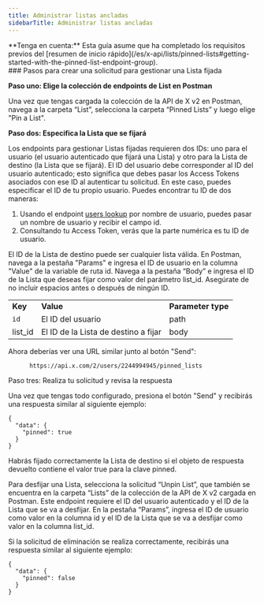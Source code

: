 ```yaml
---
title: Administrar listas ancladas
sidebarTitle: Administrar listas ancladas
---
```



<Note>
  **Tenga en cuenta:** Esta guía asume que ha completado los requisitos previos del [resumen de inicio rápido](/es/x-api/lists/pinned-lists#getting-started-with-the-pinned-list-endpoint-group).
</Note>

<div id="steps-to-build-a-manage-pinned-list-request">
  ### Pasos para crear una solicitud para gestionar una Lista fijada
</div>

**Paso uno: Elige la colección de endpoints de List en Postman**

Una vez que tengas cargada la colección de la API de X v2 en Postman, navega a la carpeta “List”, selecciona la carpeta “Pinned Lists” y luego elige "Pin a List".
 

**Paso dos: Especifica la Lista que se fijará**

Los endpoints para gestionar Listas fijadas requieren dos IDs: uno para el usuario (el usuario autenticado que fijará una Lista) y otro para la Lista de destino (la Lista que se fijará). El ID del usuario debe corresponder al ID del usuario autenticado; esto significa que debes pasar los Access Tokens asociados con ese ID al autenticar tu solicitud. En este caso, puedes especificar el ID de tu propio usuario. Puedes encontrar tu ID de dos maneras:

1. Usando el endpoint [users lookup](/es/x-api/users/lookup/introduction) por nombre de usuario, puedes pasar un nombre de usuario y recibir el campo id.
2. Consultando tu Access Token, verás que la parte numérica es tu ID de usuario.

El ID de la Lista de destino puede ser cualquier lista válida. En Postman, navega a la pestaña "Params" e ingresa el ID de usuario en la columna "Value" de la variable de ruta id. Navega a la pestaña “Body” e ingresa el ID de la Lista que deseas fijar como valor del parámetro list\_id. Asegúrate de no incluir espacios antes o después de ningún ID.

|     |     |     |
| :--- | :--- | :--- |
| **Key** | **Value** | **Parameter type** |
| `id` | El ID del usuario | path |
| list\_id | El ID de la Lista de destino a fijar | body |

Ahora deberías ver una URL similar junto al botón "Send":

```
      https://api.x.com/2/users/2244994945/pinned_lists
```

Paso tres: Realiza tu solicitud y revisa la respuesta

Una vez que tengas todo configurado, presiona el botón "Send" y recibirás una respuesta similar al siguiente ejemplo:

```
{
  "data": {
    "pinned": true
  }
}
```

Habrás fijado correctamente la Lista de destino si el objeto de respuesta devuelto contiene el valor true para la clave pinned. 

Para desfijar una Lista, selecciona la solicitud “Unpin List”, que también se encuentra en la carpeta “Lists” de la colección de la API de X v2 cargada en Postman. Este endpoint requiere el ID del usuario autenticado y el ID de la Lista que se va a desfijar. En la pestaña “Params”, ingresa el ID de usuario como valor en la columna id y el ID de la Lista que se va a desfijar como valor en la columna list\_id. 

Si la solicitud de eliminación se realiza correctamente, recibirás una respuesta similar al siguiente ejemplo:

```
{
  "data": {
    "pinned": false
  }
}
```
